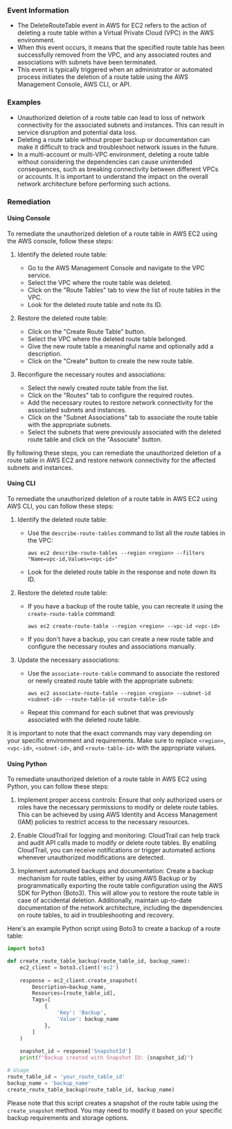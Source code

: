
### Event Information

- The DeleteRouteTable event in AWS for EC2 refers to the action of deleting a route table within a Virtual Private Cloud (VPC) in the AWS environment.
- When this event occurs, it means that the specified route table has been successfully removed from the VPC, and any associated routes and associations with subnets have been terminated.
- This event is typically triggered when an administrator or automated process initiates the deletion of a route table using the AWS Management Console, AWS CLI, or API.


### Examples

- Unauthorized deletion of a route table can lead to loss of network connectivity for the associated subnets and instances. This can result in service disruption and potential data loss.
- Deleting a route table without proper backup or documentation can make it difficult to track and troubleshoot network issues in the future.
- In a multi-account or multi-VPC environment, deleting a route table without considering the dependencies can cause unintended consequences, such as breaking connectivity between different VPCs or accounts. It is important to understand the impact on the overall network architecture before performing such actions.

### Remediation

#### Using Console

To remediate the unauthorized deletion of a route table in AWS EC2 using the AWS console, follow these steps:

1. Identify the deleted route table: 
   - Go to the AWS Management Console and navigate to the VPC service.
   - Select the VPC where the route table was deleted.
   - Click on the "Route Tables" tab to view the list of route tables in the VPC.
   - Look for the deleted route table and note its ID.

2. Restore the deleted route table:
   - Click on the "Create Route Table" button.
   - Select the VPC where the deleted route table belonged.
   - Give the new route table a meaningful name and optionally add a description.
   - Click on the "Create" button to create the new route table.

3. Reconfigure the necessary routes and associations:
   - Select the newly created route table from the list.
   - Click on the "Routes" tab to configure the required routes.
   - Add the necessary routes to restore network connectivity for the associated subnets and instances.
   - Click on the "Subnet Associations" tab to associate the route table with the appropriate subnets.
   - Select the subnets that were previously associated with the deleted route table and click on the "Associate" button.

By following these steps, you can remediate the unauthorized deletion of a route table in AWS EC2 and restore network connectivity for the affected subnets and instances.

#### Using CLI

To remediate the unauthorized deletion of a route table in AWS EC2 using AWS CLI, you can follow these steps:

1. Identify the deleted route table: 
   - Use the `describe-route-tables` command to list all the route tables in the VPC: 
     ```
     aws ec2 describe-route-tables --region <region> --filters "Name=vpc-id,Values=<vpc-id>"
     ```
   - Look for the deleted route table in the response and note down its ID.

2. Restore the deleted route table:
   - If you have a backup of the route table, you can recreate it using the `create-route-table` command:
     ```
     aws ec2 create-route-table --region <region> --vpc-id <vpc-id>
     ```
   - If you don't have a backup, you can create a new route table and configure the necessary routes and associations manually.

3. Update the necessary associations:
   - Use the `associate-route-table` command to associate the restored or newly created route table with the appropriate subnets:
     ```
     aws ec2 associate-route-table --region <region> --subnet-id <subnet-id> --route-table-id <route-table-id>
     ```
   - Repeat this command for each subnet that was previously associated with the deleted route table.

It is important to note that the exact commands may vary depending on your specific environment and requirements. Make sure to replace `<region>`, `<vpc-id>`, `<subnet-id>`, and `<route-table-id>` with the appropriate values.

#### Using Python

To remediate unauthorized deletion of a route table in AWS EC2 using Python, you can follow these steps:

1. Implement proper access controls: Ensure that only authorized users or roles have the necessary permissions to modify or delete route tables. This can be achieved by using AWS Identity and Access Management (IAM) policies to restrict access to the necessary resources.

2. Enable CloudTrail for logging and monitoring: CloudTrail can help track and audit API calls made to modify or delete route tables. By enabling CloudTrail, you can receive notifications or trigger automated actions whenever unauthorized modifications are detected.

3. Implement automated backups and documentation: Create a backup mechanism for route tables, either by using AWS Backup or by programmatically exporting the route table configuration using the AWS SDK for Python (Boto3). This will allow you to restore the route table in case of accidental deletion. Additionally, maintain up-to-date documentation of the network architecture, including the dependencies on route tables, to aid in troubleshooting and recovery.

Here's an example Python script using Boto3 to create a backup of a route table:

```python
import boto3

def create_route_table_backup(route_table_id, backup_name):
    ec2_client = boto3.client('ec2')
    
    response = ec2_client.create_snapshot(
        Description=backup_name,
        Resources=[route_table_id],
        Tags=[
            {
                'Key': 'Backup',
                'Value': backup_name
            },
        ]
    )
    
    snapshot_id = response['SnapshotId']
    print(f"Backup created with Snapshot ID: {snapshot_id}")

# Usage
route_table_id = 'your_route_table_id'
backup_name = 'backup_name'
create_route_table_backup(route_table_id, backup_name)
```

Please note that this script creates a snapshot of the route table using the `create_snapshot` method. You may need to modify it based on your specific backup requirements and storage options.

